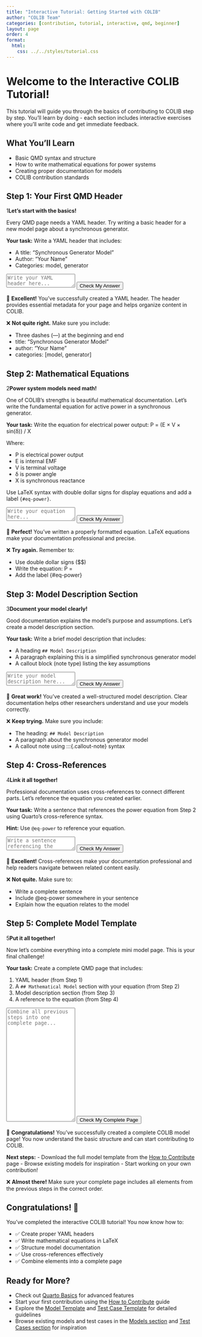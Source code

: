 ```yaml
---
title: "Interactive Tutorial: Getting Started with COLIB"
author: "COLIB Team" 
categories: [contribution, tutorial, interactive, qmd, beginner]
layout: page
order: 4
format:
  html:
    css: ../../styles/tutorial.css
---
```


# Welcome to the Interactive COLIB Tutorial! {#sec-intro}

This tutorial will guide you through the basics of contributing to COLIB step by step. You'll learn by doing - each section includes interactive exercises where you'll write code and get immediate feedback.

:::{.callout-note}
## What You'll Learn
- Basic QMD syntax and structure
- How to write mathematical equations for power systems
- Creating proper documentation for models
- COLIB contribution standards
:::


## Step 1: Your First QMD Header {#sec-step1}

<div class="tutorial-step">
<span class="step-counter">1</span>**Let's start with the basics!** 

Every QMD page needs a YAML header. Try writing a basic header for a new model page about a synchronous generator.

**Your task:** Write a YAML header that includes:

- A title: "Synchronous Generator Model"
- Author: "Your Name"
- Categories: model, generator

<textarea class="code-editor" id="editor1" placeholder="Write your YAML header here...

Example format:
---
title: "Your Title"
author: "Your Name"
categories: [category1, category2]
---"></textarea>

<button class="check-button" onclick="checkStep1()">Check My Answer</button>

<div class="success-message" id="success1">
🎉 **Excellent!** You've successfully created a YAML header. The header provides essential metadata for your page and helps organize content in COLIB.
</div>

<div class="error-message" id="error1">
❌ **Not quite right.** Make sure you include:

- Three dashes (---) at the beginning and end
- title: "Synchronous Generator Model"
- author: "Your Name" 
- categories: [model, generator]
</div>
</div>

## Step 2: Mathematical Equations {#sec-step2}

<div class="tutorial-step">
<span class="step-counter">2</span>**Power system models need math!** 

One of COLIB's strengths is beautiful mathematical documentation. Let's write the fundamental equation for active power in a synchronous generator.

**Your task:** Write the equation for electrical power output:
P = (E × V × sin(δ)) / X

Where:

- P is electrical power output
- E is internal EMF 
- V is terminal voltage
- δ is power angle
- X is synchronous reactance

Use LaTeX syntax with double dollar signs for display equations and add a label `{#eq-power}`.

<textarea class="code-editor" id="editor2" placeholder="Write your equation here...

Example format:
$$
Your equation here
$$ {#eq-your-label}"></textarea>

<button class="check-button" onclick="checkStep2()">Check My Answer</button>

<div class="success-message" id="success2">
🎉 **Perfect!** You've written a properly formatted equation. LaTeX equations make your documentation professional and precise.
</div>

<div class="error-message" id="error2">
❌ **Try again.** Remember to:

- Use double dollar signs ($$) 
- Write the equation: P = \frac{E \times V \times \sin(\delta)}{X}
- Add the label {#eq-power}
</div>
</div>

## Step 3: Model Description Section {#sec-step3}

<div class="tutorial-step">
<span class="step-counter">3</span>**Document your model clearly!** 

Good documentation explains the model's purpose and assumptions. Let's create a model description section.

**Your task:** Write a brief model description that includes:

- A heading `## Model Description`
- A paragraph explaining this is a simplified synchronous generator model
- A callout block (note type) listing the key assumptions

<textarea class="code-editor" id="editor3" placeholder="Write your model description here...

Include:
- ## Model Description
- A paragraph about the model
- A callout note with assumptions"></textarea>

<button class="check-button" onclick="checkStep3()">Check My Answer</button>

<div class="success-message" id="success3">
🎉 **Great work!** You've created a well-structured model description. Clear documentation helps other researchers understand and use your models correctly.
</div>

<div class="error-message" id="error3">
❌ **Keep trying.** Make sure you include:

- The heading: `## Model Description`
- A paragraph about the synchronous generator model
- A callout note using :::{.callout-note} syntax
</div>
</div>

## Step 4: Cross-References {#sec-step4}

<div class="tutorial-step">
<span class="step-counter">4</span>**Link it all together!** 

Professional documentation uses cross-references to connect different parts. Let's reference the equation you created earlier.

**Your task:** Write a sentence that references the power equation from Step 2 using Quarto's cross-reference syntax.

**Hint:** Use `@eq-power` to reference your equation.

<textarea class="code-editor" id="editor4" placeholder="Write a sentence referencing the equation...

Example: The power output is calculated using @eq-power, which shows..."></textarea>

<button class="check-button" onclick="checkStep4()">Check My Answer</button>

<div class="success-message" id="success4">
🎉 **Excellent!** Cross-references make your documentation professional and help readers navigate between related content easily.
</div>

<div class="error-message" id="error4">
❌ **Not quite.** Make sure to:

- Write a complete sentence
- Include @eq-power somewhere in your sentence
- Explain how the equation relates to the model
</div>
</div>

## Step 5: Complete Model Template {#sec-step5}

<div class="tutorial-step">
<span class="step-counter">5</span>**Put it all together!** 

Now let's combine everything into a complete mini model page. This is your final challenge!

**Your task:** Create a complete QMD page that includes:

1. YAML header (from Step 1)
2. A `## Mathematical Model` section with your equation (from Step 2)  
3. Model description section (from Step 3)
4. A reference to the equation (from Step 4)

<textarea class="code-editor" id="editor5" style="min-height: 300px;" placeholder="Combine all previous steps into one complete page..."></textarea>

<button class="check-button" onclick="checkStep5()">Check My Complete Page</button>

<div class="success-message" id="success5">
🎊 **Congratulations!** You've successfully created a complete COLIB model page! You now understand the basic structure and can start contributing to COLIB.

**Next steps:**
- Download the full model template from the [How to Contribute](../howTo/index.qmd) page
- Browse existing models for inspiration
- Start working on your own contribution!
</div>

<div class="error-message" id="error5">
❌ **Almost there!** Make sure your complete page includes all elements from the previous steps in the correct order.
</div>
</div>

## Congratulations! 🎉 {#sec-conclusion}

You've completed the interactive COLIB tutorial! You now know how to:

- ✅ Create proper YAML headers
- ✅ Write mathematical equations in LaTeX
- ✅ Structure model documentation  
- ✅ Use cross-references effectively
- ✅ Combine elements into a complete page

:::{.callout-tip}
## Ready for More?

- Check out [Quarto Basics](../quartoBasics/index.qmd) for advanced features
- Start your first contribution using the [How to Contribute](../howTo/index.qmd) guide
- Explore the [Model Template](../modelTemplate/index.qmd) and [Test Case Template](../testSystemTemplate/index.qmd) for detailed guidelines
- Browse existing models and test cases in the [Models section](../../models/index.qmd) and [Test Cases section](../../testCases/index.qmd) for inspiration
:::

<script>
function normalizeText(text) {
    return text.trim().toLowerCase().replace(/\s+/g, ' ');
}

function checkStep1() {
    const input = document.getElementById('editor1').value;
    const success = document.getElementById('success1');
    const error = document.getElementById('error1');
    
    const hasTitle = input.includes('title:') && input.includes('Synchronous Generator Model');
    const hasAuthor = input.includes('author:');
    const hasCategories = input.includes('categories:') && input.includes('model') && input.includes('generator');
    const hasDashes = input.includes('---');
    
    if (hasTitle && hasAuthor && hasCategories && hasDashes) {
        success.style.display = 'block';
        error.style.display = 'none';
    } else {
        error.style.display = 'block';
        success.style.display = 'none';
    }
}

function checkStep2() {
    const input = document.getElementById('editor2').value;
    const success = document.getElementById('success2');
    const error = document.getElementById('error2');
    
    const hasDoubleDollar = input.includes('$$');
    const hasEquation = input.includes('P') && input.includes('E') && input.includes('V') && input.includes('sin');
    const hasLabel = input.includes('{#eq-power}');
    
    if (hasDoubleDollar && hasEquation && hasLabel) {
        success.style.display = 'block';
        error.style.display = 'none';
    } else {
        error.style.display = 'block';
        success.style.display = 'none';
    }
}

function checkStep3() {
    const input = document.getElementById('editor3').value;
    const success = document.getElementById('success3');
    const error = document.getElementById('error3');
    
    const hasHeading = input.includes('## Model Description') || input.includes('##Model Description');
    const hasCallout = input.includes(':::{.callout-note}') && input.includes(':::');
    const hasParagraph = input.split('\n').some(line => 
        line.trim().length > 20 && !line.includes('#') && !line.includes(':::')
    );
    
    if (hasHeading && hasCallout && hasParagraph) {
        success.style.display = 'block';
        error.style.display = 'none';
    } else {
        error.style.display = 'block';
        success.style.display = 'none';
    }
}

function checkStep4() {
    const input = document.getElementById('editor4').value;
    const success = document.getElementById('success4');
    const error = document.getElementById('error4');
    
    const hasReference = input.includes('@eq-power');
    
    if (hasReference) {
        success.style.display = 'block';
        error.style.display = 'none';
    } else {
        error.style.display = 'block';
        success.style.display = 'none';
    }
}

function checkStep5() {
    const input = document.getElementById('editor5').value;
    const success = document.getElementById('success5');
    const error = document.getElementById('error5');
    
    const hasYAML = input.includes('---') && input.includes('title:');
    const hasEquation = input.includes('$$') && input.includes('{#eq-power}');
    const hasDescription = input.includes('## Model Description');
    const hasReference = input.includes('@eq-power');
    
    if (hasYAML && hasEquation && hasDescription && hasReference) {
        success.style.display = 'block';
        error.style.display = 'none';
    } else {
        error.style.display = 'block';
        success.style.display = 'none';
    }
}
</script> 
